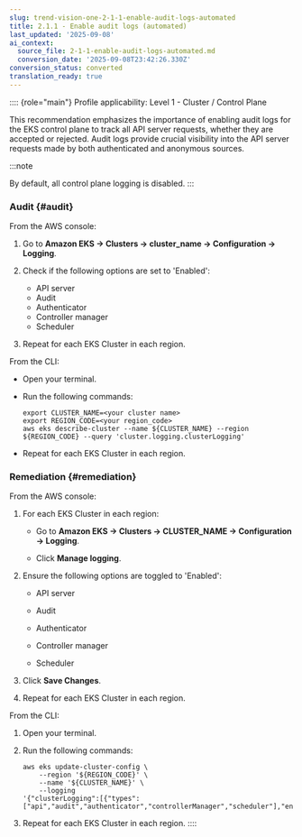 ```yaml
---
slug: trend-vision-one-2-1-1-enable-audit-logs-automated
title: 2.1.1 - Enable audit logs (automated)
last_updated: '2025-09-08'
ai_context:
  source_file: 2-1-1-enable-audit-logs-automated.md
  conversion_date: '2025-09-08T23:42:26.330Z'
conversion_status: converted
translation_ready: true
---
```


:::: {role="main"}
Profile applicability: Level 1 - Cluster / Control Plane

This recommendation emphasizes the importance of enabling audit logs for the EKS control plane to track all API server requests, whether they are accepted or rejected. Audit logs provide crucial visibility into the API server requests made by both authenticated and anonymous sources.

:::note

By default, all control plane logging is disabled.
:::

### Audit {#audit}

From the AWS console:

1.  Go to **Amazon EKS → Clusters → cluster_name → Configuration → Logging**.

2.  Check if the following options are set to 'Enabled':
    - API server
    - Audit
    - Authenticator
    - Controller manager
    - Scheduler

3.  Repeat for each EKS Cluster in each region.

From the CLI:

- Open your terminal.

- Run the following commands:

  ``` codeblock
  export CLUSTER_NAME=<your cluster name> 
  export REGION_CODE=<your region_code>
  aws eks describe-cluster --name ${CLUSTER_NAME} --region ${REGION_CODE} --query 'cluster.logging.clusterLogging'
  ```

- Repeat for each EKS Cluster in each region.

### Remediation {#remediation}

From the AWS console:

1.  For each EKS Cluster in each region:

    - Go to **Amazon EKS → Clusters → CLUSTER_NAME → Configuration → Logging**.

    - Click **Manage logging**.

2.  Ensure the following options are toggled to 'Enabled':

    - API server

    - Audit

    - Authenticator

    - Controller manager

    - Scheduler

3.  Click **Save Changes**.

4.  Repeat for each EKS Cluster in each region.

From the CLI:

1.  Open your terminal.

2.  Run the following commands:

    ``` codeblock
    aws eks update-cluster-config \
        --region '${REGION_CODE}' \ 
        --name '${CLUSTER_NAME}' \  
        --logging
    '{"clusterLogging":[{"types":["api","audit","authenticator","controllerManager","scheduler"],"enabled":true}]}'
    ```

3.  Repeat for each EKS Cluster in each region.
::::
